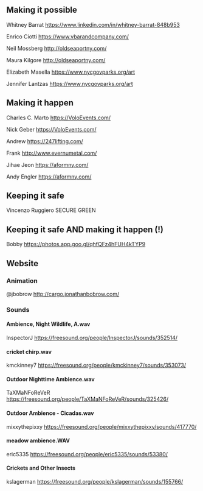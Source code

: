 
## Making it possible

Whitney Barrat
https://www.linkedin.com/in/whitney-barrat-848b953

Enrico Ciotti
https://www.vbarandcompany.com/

Neil Mossberg
http://oldseaportny.com/

Maura Kilgore
http://oldseaportny.com/

Elizabeth Masella
https://www.nycgovparks.org/art

Jennifer Lantzas
https://www.nycgovparks.org/art

## Making it happen

Charles C. Marto
https://VoloEvents.com/

Nick Geber
https://VoloEvents.com/

Andrew
https://247lifting.com/

Frank
http://www.evernumetal.com/

Jihae Jeon
https://aformny.com/

Andy Engler
https://aformny.com/

## Keeping it safe

Vincenzo Ruggiero
SECURE GREEN

## Keeping it safe AND making it happen (!)

Bobby
https://photos.app.goo.gl/qhfQFz4hFUH4kTYP9

## Website

### Animation 
@jbobrow
http://cargo.jonathanbobrow.com/

### Sounds

#### Ambience, Night Wildlife, A.wav
InspectorJ
https://freesound.org/people/InspectorJ/sounds/352514/

#### cricket chirp.wav
kmckinney7
https://freesound.org/people/kmckinney7/sounds/353073/

#### Outdoor Nighttime Ambience.wav
TaXMaNFoReVeR
https://freesound.org/people/TaXMaNFoReVeR/sounds/325426/

#### Outdoor Ambience - Cicadas.wav
mixxythepixxy
https://freesound.org/people/mixxythepixxy/sounds/417770/

#### meadow ambience.WAV
eric5335
https://freesound.org/people/eric5335/sounds/53380/

#### Crickets and Other Insects
kslagerman
https://freesound.org/people/kslagerman/sounds/155766/


